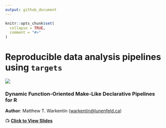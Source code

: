 ```yaml
---
output: github_document
---
```


```r
knitr::opts_chunk$set(
  collapse = TRUE,
  comment = "#>"
)
```

# Reproducible data analysis pipelines using `targets`

![](docs/share-card.png)

### Dynamic Function-Oriented Make-Like Declarative Pipelines for R

__Author__: Matthew T. Warkentin (<warkentin@lunenfeld.ca>)

&#x1F4FA; [__Click to View Slides__](https://mattwarkentin.github.io/targets-tutorial/)
